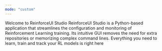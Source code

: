 ```yaml
---
mode: "custom"
---
```


<div style={{
  maxWidth: "1800px",
  margin: "0 auto",
  height: "400px",
  display: "flex",
  alignItems: "center",
  justifyContent: "center",
  flexDirection: "column",
  textAlign: "center",
  padding: "20px" // Add some padding for spacing
}}>
  <div>
    <span style={{ fontSize: "2em", fontWeight: "bold", display: "block" }}>
        Welcome to ReinforceUI Studio
    </span>
    <span style={{ fontSize: "1.2em", display: "block", marginTop: "0.5em" }}>
        ReinforceUI Studio is a Python-based application that streamlines the configuration and monitoring of
        Reinforcement Learning training. Its intuitive GUI removes the need for extra repositories or memorizing
        complex command lines.
    </span>
    <span style={{ fontSize: "1.2em", display: "block" }}>
        Everything you need to learn, train and track your RL models is right here
    </span>

  </div>
</div>



<div class="card-group-container" style={{ maxWidth: "900px", margin: "100px auto 0", }}>
  <CardGroup cols={3}>
    <Card title="Get Started" icon="play" style={{ width: "300px", height: "50px" }} />
    <Card title="Learn About RL" icon="graduation-cap" style={{ width: "300px", height: "50px" }} />
    <Card title="Add your Algorithm" icon="puzzle-piece" style={{ width: "300px", height: "50px" }}/>
  </CardGroup>
</div>